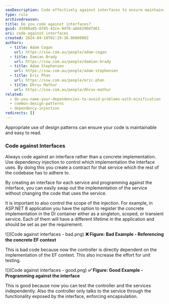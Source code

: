 ```yaml
---
seoDescription: Code effectively against interfaces to ensure maintainable and readable code, making it easier to swap out implementations without modifying using code.
type: rule
archivedreason:
title: Do you code against interfaces?
guid: d1088a85-0785-42ce-94f6-abb6290dfd61
uri: code-against-interfaces
created: 2024-04-18T02:29:38.0000000Z
authors:
  - title: Adam Cogan
    url: https://ssw.com.au/people/adam-cogan
  - title: Damian Brady
    url: https://ssw.com.au/people/damian-brady
  - title: Adam Stephensen
    url: https://ssw.com.au/people/adam-stephensen
  - title: Eric Phan
    url: https://ssw.com.au/people/eric-phan
  - title: Dhruv Mathur
    url: https://ssw.com.au/people/dhruv-mathur
related:
  - do-you-name-your-dependencies-to-avoid-problems-with-minification
  - common-design-patterns
  - dependency-injection
redirects: []
---
```


Appropriate use of design patterns can ensure your code is maintainable and easy to read.
### Code against Interfaces

Always code against an interface rather than a concrete implementation. Use dependency injection to control which implementation the interface uses. By doing this you create a contract for that service which the rest of the codebase has to adhere to.

By creating an interface for each service and programming against the interface, you can easily swap out the implementation of the service without changing the code that uses the service.

It is important to also control the scope of the injection. For example, in ASP.NET 8 application you have the option to register the concrete implementation in the DI container either as a singleton, scoped, or transient service. Each of them will have a different lifetime in the application and should be set as per the requirement.

![](Code against interfaces - bad.png)
**❌ Figure: Bad Example - Referencing the concrete EF context**

This is bad code because now the controller is directly dependent on the implementation of the EF context. This also increase the effort for unit testing.

![](Code against interfaces - good.png)
**✅ Figure: Good Example - Programming against the interface**

This is good because now you can test the controller and the services independently. Also the controller only talks to the service through the functionality exposed by the interface, enforcing encapsulation.